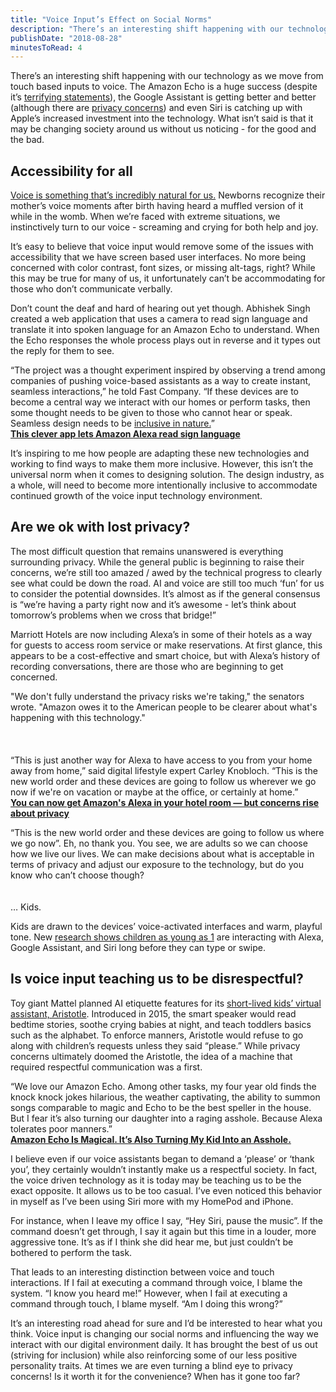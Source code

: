 ```yaml
---
title: "Voice Input’s Effect on Social Norms"
description: "There’s an interesting shift happening with our technology as we move from touch based inputs to voice. The Amazon Echo is a huge success (despite it’s terrifying statements), the Google Assistant is getting better and better (although there are privacy concerns) and even Siri is catching up with Apple’s increased investment into the technology. What isn’t said is that it may be changing society around us without us noticing - for the good and the bad.\n\n\n\nAccessibility for all\n\n\nVoice is somethi"
publishDate: "2018-08-28"
minutesToRead: 4
---
```


<p>There’s an interesting shift happening with our technology as we move from touch based inputs to voice. The Amazon Echo is a huge success (despite it’s <a href="https://www.digitaltrends.com/home/alexa-people-dying-statement/?ref=antonsten.com">terrifying statements</a>), the Google Assistant is getting better and better (although there are <a href="https://www.antonsten.com/ai-ethics/">privacy concerns</a>) and even Siri is catching up with Apple’s increased investment into the technology. What isn’t said is that it may be changing society around us without us noticing - for the good and the bad.</p>
<h2 id="accessibility-for-all">Accessibility for all</h2>
<p><a href="https://www.antonsten.com/voiceinput/">Voice is something that’s incredibly natural for us.</a> Newborns recognize their mother’s voice moments after birth having heard a muffled version of it while in the womb. When we’re faced with extreme situations, we instinctively turn to our voice - screaming and crying for both help and joy.</p>
<p>It’s easy to believe that voice input would remove some of the issues with accessibility that we have screen based user interfaces. No more being concerned with color contrast, font sizes, or missing alt-tags, right? While this may be true for many of us, it unfortunately can’t be accommodating for those who don’t communicate verbally.</p>
<p>Don’t count the deaf and hard of hearing out yet though. Abhishek Singh created a web application that uses a camera to read sign language and translate it into spoken language for an Amazon Echo to understand. When the Echo responses the whole process plays out in reverse and it types out the reply for them to see.</p>

<div class="blockquote">
<div><p>“The project was a thought experiment inspired by observing a trend among companies of pushing voice-based assistants as a way to create instant, seamless interactions,” he told Fast Company. “If these devices are to become a central way we interact with our homes or perform tasks, then some thought needs to be given to those who cannot hear or speak. Seamless design needs to be <a href="https://www.fastcompany.com/90166413/what-youre-getting-wrong-about-inclusive-design?ref=antonsten.com">inclusive in nature.</a>”<br />
<strong><a href="https://www.fastcompany.com/90202730/this-clever-app-lets-amazon-alexa-read-sign-language?utm_source=twitter.com&utm_medium=social">This clever app lets Amazon Alexa read sign language</a></strong></p></div>
</div>

<p>It’s inspiring to me how people are adapting these new technologies and working to find ways to make them more inclusive. However, this isn’t the universal norm when it comes to designing solution. The design industry, as a whole, will need to become more intentionally inclusive to accommodate continued growth of the voice input technology environment.</p>
<h2 id="are-we-ok-with-lost-privacy">Are we ok with lost privacy?</h2>
<p>The most difficult question that remains unanswered is everything surrounding privacy. While the general public is beginning to raise their concerns, we’re still too amazed / awed by the technical progress to clearly see what could be down the road. AI and voice are still too much ‘fun’ for us to consider the potential downsides. It’s almost as if the general consensus is “we’re having a party right now and it’s awesome - let’s think about tomorrow’s problems when we cross that bridge!”</p>
<p>Marriott Hotels are now including Alexa’s in some of their hotels as a way for guests to access room service or make reservations. At first glance, this appears to be a cost-effective and smart choice, but with Alexa’s history of recording conversations, there are those who are beginning to get concerned.</p>

<div class="blockquote">
<div><p>"We don't fully understand the privacy risks we're taking," the senators wrote. "Amazon owes it to the American people to be clearer about what's happening with this technology."<br />
<br /><br /><br />
“This is just another way for Alexa to have access to you from your home away from home,” said digital lifestyle expert Carley Knobloch. “This is the new world order and these devices are going to follow us wherever we go now if we're on vacation or maybe at the office, or certainly at home.”<br />
<strong><a href="https://www.nbcnews.com/tech/tech-news/you-can-now-get-amazon-s-alexa-your-hotel-room-n884601?ref=antonsten.com">You can now get Amazon's Alexa in your hotel room — but concerns rise about privacy</a></strong></p></div>
</div>

<p>“This is the new world order and these devices are going to follow us where we go now”. Eh, no thank you. You see, we are adults so we can choose how we live our lives. We can make decisions about what is acceptable in terms of privacy and adjust our exposure to the technology, but do you know who can’t choose though?<br /><br /><br />
… Kids.</p>
<p>Kids are drawn to the devices’ voice-activated interfaces and warm, playful tone. New <a href="https://www.wsj.com/articles/alexa-dont-let-my-2-year-old-talk-to-you-that-way-1531229274?ref=antonsten.com">research shows children as young as 1</a> are interacting with Alexa, Google Assistant, and Siri long before they can type or swipe.</p>
<h2 id="is-voice-input-teaching-us-to-be-disrespectful">Is voice input teaching us to be disrespectful?</h2>
<p>Toy giant Mattel planned AI etiquette features for its <a href="https://www.fastcompany.com/90145751/mattel-is-cancelling-its-alexa-for-kids-after-privacy-uproar?ref=antonsten.com">short-lived kids’ virtual assistant, Aristotle</a>. Introduced in 2015, the smart speaker would read bedtime stories, soothe crying babies at night, and teach toddlers basics such as the alphabet. To enforce manners, Aristotle would refuse to go along with children’s requests unless they said “please.” While privacy concerns ultimately doomed the Aristotle, the idea of a machine that required respectful communication was a first.</p>

<div class="blockquote">
<div><p>“We love our Amazon Echo. Among other tasks, my four year old finds the knock knock jokes hilarious, the weather captivating, the ability to summon songs comparable to magic and Echo to be the best speller in the house. But I fear it’s also turning our daughter into a raging asshole. Because Alexa tolerates poor manners.”<br />
<strong><a href="https://hunterwalk.com/2016/04/06/amazon-echo-is-magical-its-also-turning-my-kid-into-an-asshole/?mod=article_inline&ref=antonsten.com">Amazon Echo Is Magical. It’s Also Turning My Kid Into an Asshole.</a></strong></p></div>
</div>

<p>I believe even if our voice assistants began to demand a ‘please’ or ‘thank you’, they certainly wouldn’t instantly make us a respectful society. In fact, the voice driven technology as it is today may be teaching us to be the exact opposite. It allows us to be too casual. I’ve even noticed this behavior in myself as I’ve been using Siri more with my HomePod and iPhone.</p>
<p>For instance, when I leave my office I say, “Hey Siri, pause the music”. If the command doesn’t get through, I say it again but this time in a louder, more aggressive tone. It’s as if I think she did hear me, but just couldn’t be bothered to perform the task.</p>
<p>That leads to an interesting distinction between voice and touch interactions. If I fail at executing a command through voice, I blame the system. “I know you heard me!” However, when I fail at executing a command through touch, I blame myself. “Am I doing this wrong?”</p>
<p>It’s an interesting road ahead for sure and I’d be interested to hear what you think. Voice input is changing our social norms and influencing the way we interact with our digital environment daily. It has brought the best of us out (striving for inclusion) while also reinforcing some of our less positive personality traits. At times we are even turning a blind eye to privacy concerns! Is it worth it for the convenience? When has it gone too far?</p>